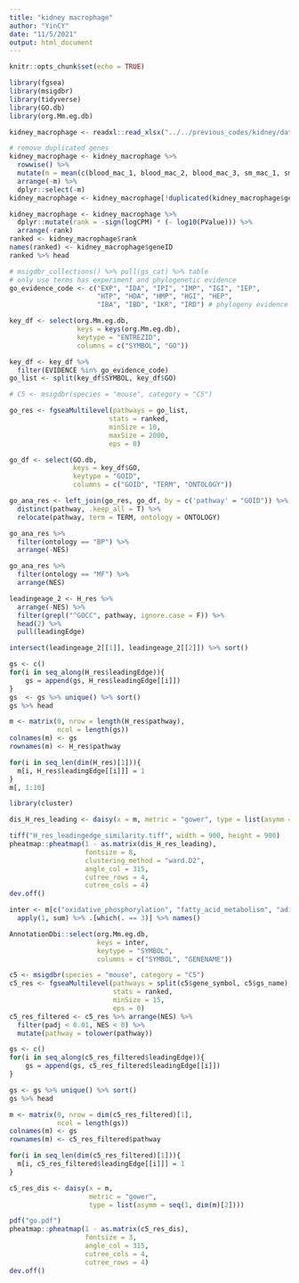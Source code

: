 ```yaml
---
title: "kidney macrophage"
author: "YinCY"
date: "11/5/2021"
output: html_document
---
```


```r
knitr::opts_chunk$set(echo = TRUE)
```


```r
library(fgsea)
library(msigdbr)
library(tidyverse)
library(GO.db)
library(org.Mm.eg.db)
```

```r
kidney_macrophage <- readxl::read_xlsx("../../previous_codes/kidney/data/20200530_DE_FDR_2.xlsx")

# remove duplicated genes
kidney_macrophage <- kidney_macrophage %>% 
  rowwise() %>% 
  mutate(m = mean(c(blood_mac_1, blood_mac_2, blood_mac_3, sm_mac_1, sm_mac_2, sm_mac_3))) %>% 
  arrange(-m) %>% 
  dplyr::select(-m)
kidney_macrophage <- kidney_macrophage[!duplicated(kidney_macrophage$geneID), ]
```

```r
kidney_macrophage <- kidney_macrophage %>% 
  dplyr::mutate(rank = -sign(logCPM) * (- log10(PValue))) %>% 
  arrange(-rank) 
ranked <- kidney_macrophage$rank
names(ranked) <- kidney_macrophage$geneID
ranked %>% head
```


```r
# msigdbr_collections() %>% pull(gs_cat) %>% table
# only use terms has experiment and phylogenetic evidence 
go_evidence_code <- c("EXP", "IDA", "IPI", "IMP", "IGI", "IEP", 
                      "HTP", "HDA", "HMP", "HGI", "HEP", 
                      "IBA", "IBD", "IKR", "IRD") # phylogeny evidence

key_df <- select(org.Mm.eg.db, 
                 keys = keys(org.Mm.eg.db), 
                 keytype = "ENTREZID", 
                 columns = c("SYMBOL", "GO"))

key_df <- key_df %>% 
  filter(EVIDENCE %in% go_evidence_code)
go_list <- split(key_df$SYMBOL, key_df$GO)

# C5 <- msigdbr(species = "mouse", category = "C5") 

go_res <- fgseaMultilevel(pathways = go_list, 
                         stats = ranked, 
                         minSize = 10,
                         maxSize = 2000,
                         eps = 0)

go_df <- select(GO.db, 
                keys = key_df$GO, 
                keytype = "GOID", 
                columns = c("GOID", "TERM", "ONTOLOGY"))

go_ana_res <- left_join(go_res, go_df, by = c('pathway' = "GOID")) %>% 
  distinct(pathway, .keep_all = T) %>%
  relocate(pathway, term = TERM, ontology = ONTOLOGY)

go_ana_res %>% 
  filter(ontology == "BP") %>%
  arrange(-NES)
```

```r
go_ana_res %>% 
  filter(ontology == "MF") %>% 
  arrange(NES)
```



```r
leadingeage_2 <- H_res %>% 
  arrange(-NES) %>% 
  filter(grepl("^GOCC", pathway, ignore.case = F)) %>% 
  head(2) %>% 
  pull(leadingEdge) 

intersect(leadingeage_2[[1]], leadingeage_2[[2]]) %>% sort()
```



```r
gs <- c()
for(i in seq_along(H_res$leadingEdge)){
    gs = append(gs, H_res$leadingEdge[[i]])
}
gs  <- gs %>% unique() %>% sort()
gs %>% head

m <- matrix(0, nrow = length(H_res$pathway), 
            ncol = length(gs))
colnames(m) <- gs
rownames(m) <- H_res$pathway

for(i in seq_len(dim(H_res)[1])){
  m[i, H_res$leadingEdge[[i]]] = 1
}
m[, 1:10]
```

```r
library(cluster)

dis_H_res_leading <- daisy(x = m, metric = "gower", type = list(asymm = seq(1:dim(m)[2])))

tiff("H_res_leadingedge_similarity.tiff", width = 900, height = 900)
pheatmap::pheatmap(1 - as.matrix(dis_H_res_leading), 
                   fontsize = 8, 
                   clustering_method = "ward.D2", 
                   angle_col = 315, 
                   cutree_rows = 4, 
                   cutree_cols = 4)
dev.off()
```

```r
inter <- m[c("oxidative_phosphorylation", "fatty_acid_metabolism", "adipogenesis"), ] %>% t() %>% 
  apply(1, sum) %>% .[which(. == 3)] %>% names()

AnnotationDbi::select(org.Mm.eg.db, 
                      keys = inter, 
                      keytype = "SYMBOL", 
                      columns = c("SYMBOL", "GENENAME"))
```



```r
c5 <- msigdbr(species = "mouse", category = "C5")
c5_res <- fgseaMultilevel(pathways = split(c5$gene_symbol, c5$gs_name), 
                          stats = ranked, 
                          minSize = 15, 
                          eps = 0)
c5_res_filtered <- c5_res %>% arrange(NES) %>% 
  filter(padj < 0.01, NES < 0) %>%
  mutate(pathway = tolower(pathway))
```

```r
gs <- c()
for(i in seq_along(c5_res_filtered$leadingEdge)){
    gs = append(gs, c5_res_filtered$leadingEdge[[i]])
}

gs <- gs %>% unique() %>% sort()
gs %>% head

m <- matrix(0, nrow = dim(c5_res_filtered)[1], 
            ncol = length(gs))
colnames(m) <- gs
rownames(m) <- c5_res_filtered$pathway

for(i in seq_len(dim(c5_res_filtered)[1])){
  m[i, c5_res_filtered$leadingEdge[[i]]] = 1
}
```

```r
c5_res_dis <- daisy(x = m, 
                    metric = "gower", 
                    type = list(asymm = seq(1, dim(m)[2])))

pdf("go.pdf")
pheatmap::pheatmap(1 - as.matrix(c5_res_dis), 
                   fontsize = 3, 
                   angle_col = 315, 
                   cutree_cols = 4, 
                   cutree_rows = 4)
dev.off()
```


